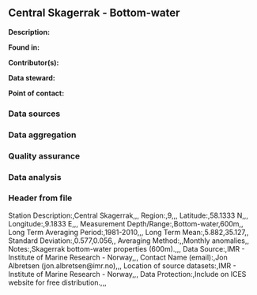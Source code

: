 ## Central Skagerrak - Bottom-water

**Description:** 


**Found in:**

**Contributor(s):**

**Data steward:**

**Point of contact:**

### Data sources

### Data aggregation

### Quality assurance

### Data analysis

### Header from file
Station Description:,Central Skagerrak,,,
Region:,9,,,
Latitude:,58.1333 N,,,
Longitude:,9.1833 E,,,
Measurement Depth/Range:,Bottom-water,600m,,
Long Term Averaging Period:,1981-2010,,,
Long Term Mean:,5.882,35.127,,
Standard Deviation:,0.577,0.056,,
Averaging Method:,,Monthly anomalies,,
Notes:,Skagerrak bottom-water properties (600m).,,,
Data Source:,IMR - Institute of Marine Research - Norway,,,
Contact Name (email):,Jon Albretsen (jon.albretsen@imr.no),,,
Location of source datasets:,IMR - Institute of Marine Research - Norway,,,
Data Protection:,Include on ICES website for free distribution.,,,
